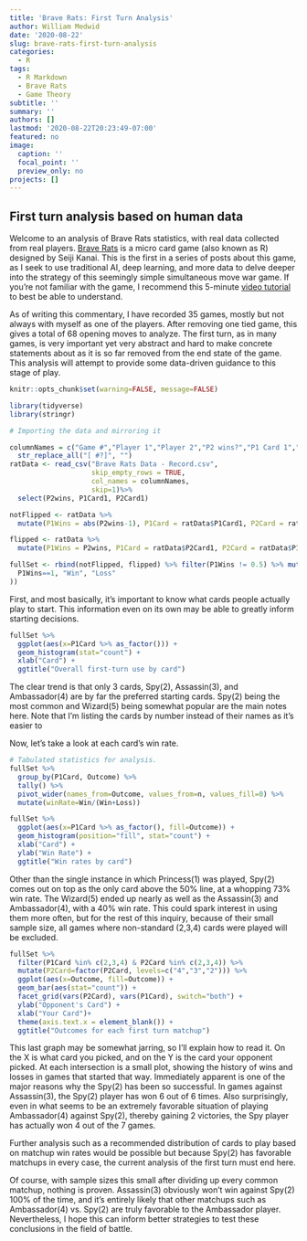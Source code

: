 ```yaml
---
title: 'Brave Rats: First Turn Analysis'
author: William Medwid
date: '2020-08-22'
slug: brave-rats-first-turn-analysis
categories:
  - R
tags:
  - R Markdown
  - Brave Rats
  - Game Theory
subtitle: ''
summary: ''
authors: []
lastmod: '2020-08-22T20:23:49-07:00'
featured: no
image:
  caption: ''
  focal_point: ''
  preview_only: no
projects: []
---
```


## First turn analysis based on human data

Welcome to an analysis of Brave Rats statistics, with real data collected from real players. [Brave Rats](https://boardgamegeek.com/boardgame/112373/braverats) is a micro card game (also known as R) designed by Seiji Kanai. This is the first in a series of posts about this game, as I seek to use traditional AI, deep learning, and more data to delve deeper into the strategy of this seemingly simple simultaneous move war game. If you're not familiar with the game, I recommend this 5-minute [video tutorial](https://www.youtube.com/watch?v=YDywt8eAGiU) to best be able to understand.

As of writing this commentary, I have recorded 35 games, mostly but not always with myself as one of the players. After removing one tied game, this gives a total of 68 opening moves to analyze. The first turn, as in many games, is very important yet very abstract and hard to make concrete statements about as it is so far removed from the end state of the game. This analysis will attempt to provide some data-driven guidance to this stage of play.

```r
knitr::opts_chunk$set(warning=FALSE, message=FALSE)
```

```r
library(tidyverse)
library(stringr)
```

```r
# Importing the data and mirroring it

columnNames = c("Game #","Player 1","Player 2","P2 wins?","P1 Card 1","P2 Card 1","P1 Card 2","P2 Card 2","P1 Card 3","P2 Card 3","P1 Card 4","P2 Card 4","P1 Card 5","P2 Card 5","P1 Card 6","P2 Card 6","P1 Card 7","P2 Card 7","P1 Card 8","P2 Card 8") %>% 
  str_replace_all("[ #?]", "")
ratData <- read_csv("Brave Rats Data - Record.csv", 
                    skip_empty_rows = TRUE, 
                    col_names = columnNames, 
                    skip=1)%>% 
  select(P2wins, P1Card1, P2Card1)

notFlipped <- ratData %>% 
  mutate(P1Wins = abs(P2wins-1), P1Card = ratData$P1Card1, P2Card = ratData$P2Card1) %>% select(P1Wins, P1Card, P2Card)

flipped <- ratData %>% 
  mutate(P1Wins = P2wins, P1Card = ratData$P2Card1, P2Card = ratData$P1Card1) %>% select(P1Wins, P1Card, P2Card)

fullSet <- rbind(notFlipped, flipped) %>% filter(P1Wins != 0.5) %>% mutate(Outcome = ifelse(
  P1Wins==1, "Win", "Loss"
))
```

First, and most basically, it's important to know what cards people actually play to start. This information even on its own may be able to greatly inform starting decisions.

```r
fullSet %>% 
  ggplot(aes(x=P1Card %>% as_factor())) +
  geom_histogram(stat="count") +
  xlab("Card") +
  ggtitle("Overall first-turn use by card")
```

The clear trend is that only 3 cards, Spy(2), Assassin(3), and Ambassador(4) are by far the preferred starting cards. Spy(2) being the most common and Wizard(5) being somewhat popular are the main notes here. Note that I'm listing the cards by number instead of their names as it's easier to 

Now, let's take a look at each card's win rate.

```r
# Tabulated statistics for analysis.
fullSet %>% 
  group_by(P1Card, Outcome) %>% 
  tally() %>% 
  pivot_wider(names_from=Outcome, values_from=n, values_fill=0) %>% 
  mutate(winRate=Win/(Win+Loss))
```

```r
fullSet %>% 
  ggplot(aes(x=P1Card %>% as_factor(), fill=Outcome)) +
  geom_histogram(position="fill", stat="count") +
  xlab("Card") +
  ylab("Win Rate") +
  ggtitle("Win rates by card")
```

Other than the single instance in which Princess(1) was played, Spy(2) comes out on top as the only card above the 50% line, at a whopping 73% win rate. The Wizard(5) ended up nearly as well as the Assassin(3) and Ambassador(4), with a 40% win rate. This could spark interest in using them more often, but for the rest of this inquiry, because of their small sample size, all games where non-standard (2,3,4) cards were played will be excluded. 

```r
fullSet %>% 
  filter(P1Card %in% c(2,3,4) & P2Card %in% c(2,3,4)) %>% 
  mutate(P2Card=factor(P2Card, levels=c("4","3","2"))) %>% 
  ggplot(aes(x=Outcome, fill=Outcome)) +
  geom_bar(aes(stat="count")) +
  facet_grid(vars(P2Card), vars(P1Card), switch="both") +
  ylab("Opponent's Card") +
  xlab("Your Card")+
  theme(axis.text.x = element_blank()) +
  ggtitle("Outcomes for each first turn matchup")
```

This last graph may be somewhat jarring, so I'll explain how to read it. On the X is what card you picked, and on the Y is the card your opponent picked. At each intersection is a small plot, showing the history of wins and losses in games that started that way. Immediately apparent is one of the major reasons why the Spy(2) has been so successful. In games against Assassin(3), the Spy(2) player has won 6 out of 6 times. Also surprisingly, even in what seems to be an extremely favorable situation of playing Ambassador(4) against Spy(2), thereby gaining 2 victories, the Spy player has actually won 4 out of the 7 games. 

Further analysis such as a recommended distribution of cards to play based on matchup win rates would be possible but because Spy(2) has favorable matchups in every case, the current analysis of the first turn must end here.

Of course, with sample sizes this small after dividing up every common matchup, nothing is proven. Assassin(3) obviously won't win against Spy(2) 100% of the time, and it's entirely likely that other matchups such as Ambassador(4) vs. Spy(2) are truly favorable to the Ambassador player. Nevertheless, I hope this can inform better strategies to test these conclusions in the field of battle.
